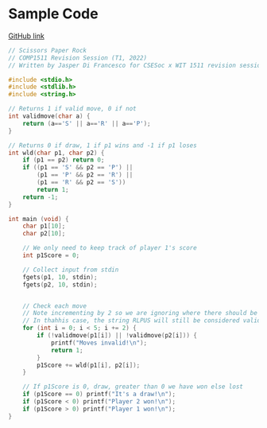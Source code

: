 # Sample Code

[GitHub link](https://github.com/csesoc/comp1511-revision-t1-2022/blob/master/solutions/scissors-paper-rock/1.solution.c)

```c
// Scissors Paper Rock
// COMP1511 Revision Session (T1, 2022)
// Written by Jasper Di Francesco for CSESoc x WIT 1511 revision session

#include <stdio.h>
#include <stdlib.h>
#include <string.h>

// Returns 1 if valid move, 0 if not
int validmove(char a) {
    return (a=='S' || a=='R' || a=='P');
}

// Returns 0 if draw, 1 if p1 wins and -1 if p1 loses
int wld(char p1, char p2) {
    if (p1 == p2) return 0;
    if ((p1 == 'S' && p2 == 'P') ||
        (p1 == 'P' && p2 == 'R') ||
        (p1 == 'R' && p2 == 'S'))
        return 1;
    return -1;
}

int main (void) {
    char p1[10];
    char p2[10];

    // We only need to keep track of player 1's score
    int p1Score = 0;

    // Collect input from stdin
    fgets(p1, 10, stdin);
    fgets(p2, 10, stdin);


    // Check each move
    // Note incrementing by 2 so we are ignoring where there should be spaces
    // In thahhis case, the string RLPUS will still be considered valid
    for (int i = 0; i < 5; i += 2) {
        if (!validmove(p1[i]) || !validmove(p2[i])) {
            printf("Moves invalid!\n");
            return 1;
        }
        p1Score += wld(p1[i], p2[i]);
    }

    // If p1Score is 0, draw, greater than 0 we have won else lost
    if (p1Score == 0) printf("It's a draw!\n");
    if (p1Score < 0) printf("Player 2 won!\n");
    if (p1Score > 0) printf("Player 1 won!\n");
}


```

